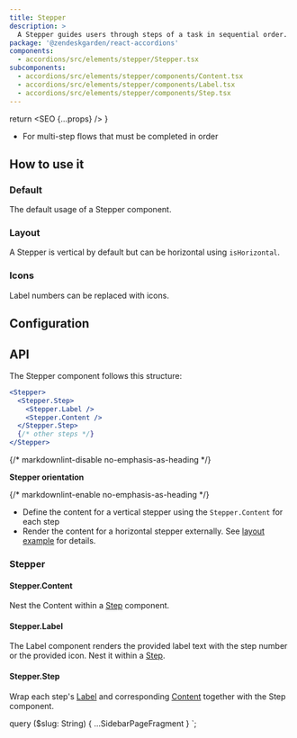 ```yaml
---
title: Stepper
description: >
  A Stepper guides users through steps of a task in sequential order.
package: '@zendeskgarden/react-accordions'
components:
  - accordions/src/elements/stepper/Stepper.tsx
subcomponents:
  - accordions/src/elements/stepper/components/Content.tsx
  - accordions/src/elements/stepper/components/Label.tsx
  - accordions/src/elements/stepper/components/Step.tsx
---
```



  return <SEO {...props} />
}

<Usage>
  <Use>
    <ul>
      <li>For multi-step flows that must be completed in order</li>
    </ul>
  </Use>
</Usage>

## How to use it

### Default

The default usage of a Stepper component.


<CodeExample code={DefaultCode}>
  <Default />
</CodeExample>

### Layout

A Stepper is vertical by default but can be horizontal using `isHorizontal`.


<CodeExample code={LayoutCode}>
  <Layout />
</CodeExample>

### Icons

Label numbers can be replaced with icons.


<CodeExample code={IconsCode}>
  <Icons />
</CodeExample>

## Configuration

<Configuration reactPackage={props.data.mdx.package} components={props.data.mdx.components} />

## API

The Stepper component follows this structure:

```jsx
<Stepper>
  <Stepper.Step>
    <Stepper.Label />
    <Stepper.Content />
  </Stepper.Step>
  {/* other steps */}
</Stepper>
```

{/* markdownlint-disable no-emphasis-as-heading */}

**Stepper orientation**

{/* markdownlint-enable no-emphasis-as-heading */}

- Define the content for a vertical stepper using the `Stepper.Content` for each step
- Render the content for a horizontal stepper externally. See [layout example](#layout) for details.

### Stepper

<Component components={props.data.mdx.components} componentName="stepper" />

<PropSheet components={props.data.mdx.components} componentName="stepper" />

#### Stepper.Content

<Component components={props.data.mdx.subcomponents} componentName="stepper.content" />

Nest the Content within a [Step](#stepperstep) component.

<PropSheet components={props.data.mdx.subcomponents} componentName="stepper.content" />

#### Stepper.Label

<Component components={props.data.mdx.subcomponents} componentName="stepper.label" />

The Label component renders the provided label text with the step number or the provided icon. Nest it
within a [Step](#stepperstep).

<PropSheet components={props.data.mdx.subcomponents} componentName="stepper.label" />

#### Stepper.Step

<Component components={props.data.mdx.subcomponents} componentName="stepper.step" />

Wrap each step's [Label](#stepperlabel) and corresponding [Content](#steppercontent) together with the Step component.

<PropSheet components={props.data.mdx.subcomponents} componentName="stepper.step" />


  query ($slug: String) {
    ...SidebarPageFragment
  }
`;

